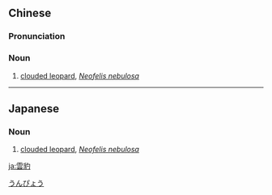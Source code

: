 {{also|云豹}}
==Chinese==
{{zh-forms|s=云豹}}

===Pronunciation===
{{zh-pron
|m=yúnbào
|cat=n
}}

===Noun===
{{zh-noun}}

# [[clouded leopard]], ''[[Neofelis nebulosa]]''

{{zh-cat|Mammals}}

----

==Japanese==
{{ja-kanjitab|うん|ひょう|k2=ぴょう|yomi=o}}

===Noun===
{{ja-noun|うんぴょう|ウンピョウ}}

# [[clouded leopard]], ''[[Neofelis nebulosa]]''

[[Category:ja:Mammals|うんぴょう]]

[[ja:雲豹]]